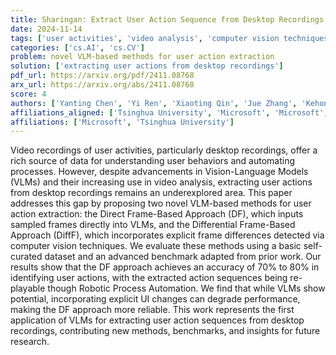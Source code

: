 ```yaml
---
title: Sharingan: Extract User Action Sequence from Desktop Recordings
date: 2024-11-14
tags: ['user activities', 'video analysis', 'computer vision techniques', 'Robotic Process Automation', 'user action extraction', 'Vision-Language Models', 'desktop recordings']
categories: ['cs.AI', 'cs.CV']
problem: novel VLM-based methods for user action extraction
solution: ['extracting user actions from desktop recordings']
pdf_url: https://arxiv.org/pdf/2411.08768
arx_url: https://arxiv.org/abs/2411.08768
score: 4
authors: ['Yanting Chen', 'Yi Ren', 'Xiaoting Qin', 'Jue Zhang', 'Kehong Yuan', 'Lu Han', 'Qingwei Lin', 'Dongmei Zhang', 'Saravan Rajmohan', 'Qi Zhang']
affiliations_aligned: ['Tsinghua University', 'Microsoft', 'Microsoft', 'Microsoft', 'Tsinghua University', 'Microsoft', 'Microsoft', 'Microsoft', 'Microsoft', 'Microsoft']
affiliations: ['Microsoft', 'Tsinghua University']
---
```



Video recordings of user activities, particularly desktop recordings, offer a rich source of data for understanding user behaviors and automating processes. However, despite advancements in Vision-Language Models (VLMs) and their increasing use in video analysis, extracting user actions from desktop recordings remains an underexplored area. This paper addresses this gap by proposing two novel VLM-based methods for user action extraction: the Direct Frame-Based Approach (DF), which inputs sampled frames directly into VLMs, and the Differential Frame-Based Approach (DiffF), which incorporates explicit frame differences detected via computer vision techniques. We evaluate these methods using a basic self-curated dataset and an advanced benchmark adapted from prior work. Our results show that the DF approach achieves an accuracy of 70% to 80% in identifying user actions, with the extracted action sequences being re-playable though Robotic Process Automation. We find that while VLMs show potential, incorporating explicit UI changes can degrade performance, making the DF approach more reliable. This work represents the first application of VLMs for extracting user action sequences from desktop recordings, contributing new methods, benchmarks, and insights for future research.